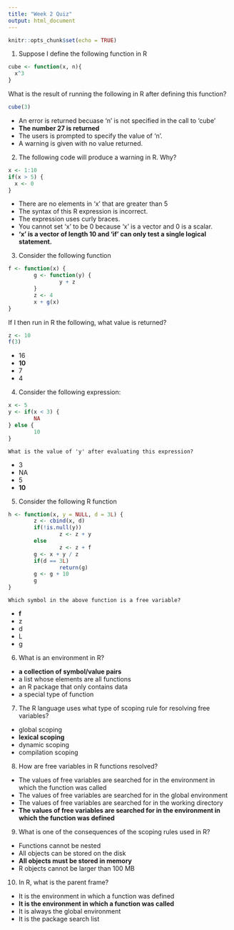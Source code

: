 ```yaml
---
title: "Week 2 Quiz"
output: html_document
---
```


```r
knitr::opts_chunk$set(echo = TRUE)
```

1. Suppose I define the following function in R
```r
cube <- function(x, n){
  x^3
}
```
   What is the result of running the following in R after defining this function?
```r
cube(3)
```
 - An error is returned becuase 'n' is not specified in the call to 'cube'
 - **The number 27 is returned**
 - The users is prompted to specify the value of 'n'.
 - A warning is given with no value returned.

2. The following code will produce a warning in R. Why?
```r
x <- 1:10
if(x > 5) {
  x <- 0
}
```
 - There are no elements in 'x' that are greater than 5
 - The syntax of this R expression is incorrect.
 - The expression uses curly braces.
 - You cannot set 'x' to be 0 because 'x' is a vector and 0 is a scalar.
 - **'x' is a vector of length 10 and 'if' can only test a single logical statement.**

3. Consider the following function
```r
f <- function(x) {
        g <- function(y) {
                y + z
        }
        z <- 4
        x + g(x)
}
```
   If I then run in R the following, what value is returned?
```r
z <- 10
f(3)
```
 - 16
 - **10**
 - 7
 - 4

4. Consider the following expression:
```r
x <- 5
y <- if(x < 3) {
        NA
} else {
        10
}
```
    What is the value of 'y' after evaluating this expression?
 - 3
 - NA
 - 5
 - **10**

5. Consider the following R function
```r
h <- function(x, y = NULL, d = 3L) {
        z <- cbind(x, d)
        if(!is.null(y))
                z <- z + y
        else
                z <- z + f
        g <- x + y / z
        if(d == 3L)
                return(g)
        g <- g + 10
        g
}
```
    Which symbol in the above function is a free variable?
 - **f**
 - z
 - d
 - L
 - g

6. What is an environment in R?
 - **a collection of symbol/value pairs**
 - a list whose elements are all functions
 - an R package that only contains data
 - a special type of function
 
7. The R language uses what type of scoping rule for resolving free variables?
 - global scoping
 - **lexical scoping**
 - dynamic scoping
 - compilation scoping

8. How are free variables in R functions resolved?
 - The values of free variables are searched for in the environment in which the function was called
 - The values of free variables are searched for in the global environment
 - The values of free variables are searched for in the working directory
 - **The values of free variables are searched for in the environment in which the function was defined**
 
9. What is one of the consequences of the scoping rules used in R?
 - Functions cannot be nested
 - All objects can be stored on the disk
 - **All objects must be stored in memory**
 - R objects cannot be larger than 100 MB
 
10. In R, what is the parent frame?
 - It is the environment in which a function was defined
 - **It is the environment in which a function was called**
 - It is always the global environment
 - It is the package search list

